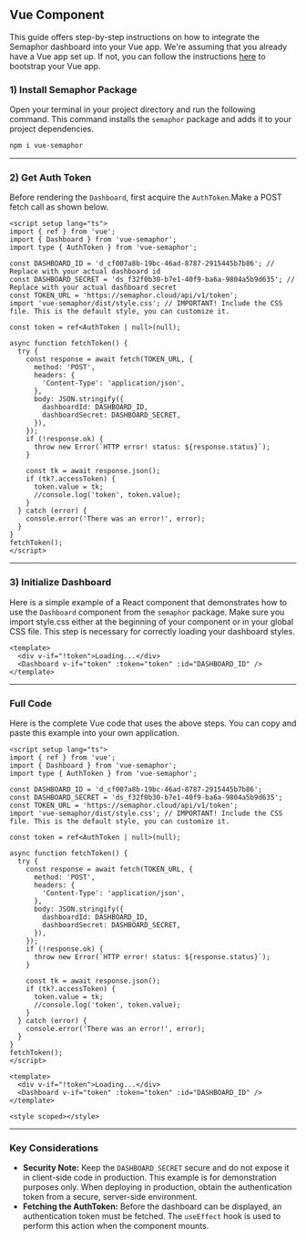 ## Vue Component

This guide offers step-by-step instructions on how to integrate the Semaphor dashboard into your Vue app. We're assuming that you already have a Vue app set up. If not, you can follow the instructions [here](https://vitejs.dev/guide/#scaffolding-your-first-vite-project) to bootstrap your Vue app.

### 1) Install Semaphor Package

Open your terminal in your project directory and run the following command. This command installs the `semaphor` package and adds it to your project dependencies.

```markdown copy
npm i vue-semaphor
```

---

### 2) Get Auth Token

Before rendering the `Dashboard`, first acquire the `AuthToken`.Make a POST fetch call as shown below.

```vue copy
<script setup lang="ts">
import { ref } from 'vue';
import { Dashboard } from 'vue-semaphor';
import type { AuthToken } from 'vue-semaphor';

const DASHBOARD_ID = 'd_cf007a8b-19bc-46ad-8787-2915445b7b86'; // Replace with your actual dashboard id
const DASHBOARD_SECRET = 'ds_f32f0b30-b7e1-40f9-ba6a-9804a5b9d635'; // Replace with your actual dashboard secret
const TOKEN_URL = 'https://semaphor.cloud/api/v1/token';
import 'vue-semaphor/dist/style.css'; // IMPORTANT! Include the CSS file. This is the default style, you can customize it.

const token = ref<AuthToken | null>(null);

async function fetchToken() {
  try {
    const response = await fetch(TOKEN_URL, {
      method: 'POST',
      headers: {
        'Content-Type': 'application/json',
      },
      body: JSON.stringify({
        dashboardId: DASHBOARD_ID,
        dashboardSecret: DASHBOARD_SECRET,
      }),
    });
    if (!response.ok) {
      throw new Error(`HTTP error! status: ${response.status}`);
    }

    const tk = await response.json();
    if (tk?.accessToken) {
      token.value = tk;
      //console.log('token', token.value);
    }
  } catch (error) {
    console.error('There was an error!', error);
  }
}
fetchToken();
</script>
```

---

### 3) Initialize Dashboard

Here is a simple example of a React component that demonstrates how to use the `Dashboard` component from the `semaphor` package. Make sure you import style.css either at the beginning of your component or in your global CSS file. This step is necessary for correctly loading your dashboard styles.

```vue copy {3}
<template>
  <div v-if="!token">Loading...</div>
  <Dashboard v-if="token" :token="token" :id="DASHBOARD_ID" />
</template>
```

---

### Full Code

Here is the complete Vue code that uses the above steps. You can copy and paste this example into your own application.

```vue {9} copy filename="App.vue"
<script setup lang="ts">
import { ref } from 'vue';
import { Dashboard } from 'vue-semaphor';
import type { AuthToken } from 'vue-semaphor';

const DASHBOARD_ID = 'd_cf007a8b-19bc-46ad-8787-2915445b7b86';
const DASHBOARD_SECRET = 'ds_f32f0b30-b7e1-40f9-ba6a-9804a5b9d635';
const TOKEN_URL = 'https://semaphor.cloud/api/v1/token';
import 'vue-semaphor/dist/style.css'; // IMPORTANT! Include the CSS file. This is the default style, you can customize it.

const token = ref<AuthToken | null>(null);

async function fetchToken() {
  try {
    const response = await fetch(TOKEN_URL, {
      method: 'POST',
      headers: {
        'Content-Type': 'application/json',
      },
      body: JSON.stringify({
        dashboardId: DASHBOARD_ID,
        dashboardSecret: DASHBOARD_SECRET,
      }),
    });
    if (!response.ok) {
      throw new Error(`HTTP error! status: ${response.status}`);
    }

    const tk = await response.json();
    if (tk?.accessToken) {
      token.value = tk;
      //console.log('token', token.value);
    }
  } catch (error) {
    console.error('There was an error!', error);
  }
}
fetchToken();
</script>

<template>
  <div v-if="!token">Loading...</div>
  <Dashboard v-if="token" :token="token" :id="DASHBOARD_ID" />
</template>

<style scoped></style>
```

---

### Key Considerations

- **Security Note:** Keep the `DASHBOARD_SECRET` secure and do not expose it in client-side code in production. This example is for demonstration purposes only. When deploying in production, obtain the authentication token from a secure, server-side environment.
- **Fetching the AuthToken:** Before the dashboard can be displayed, an authentication token must be fetched. The `useEffect` hook is used to perform this action when the component mounts.
